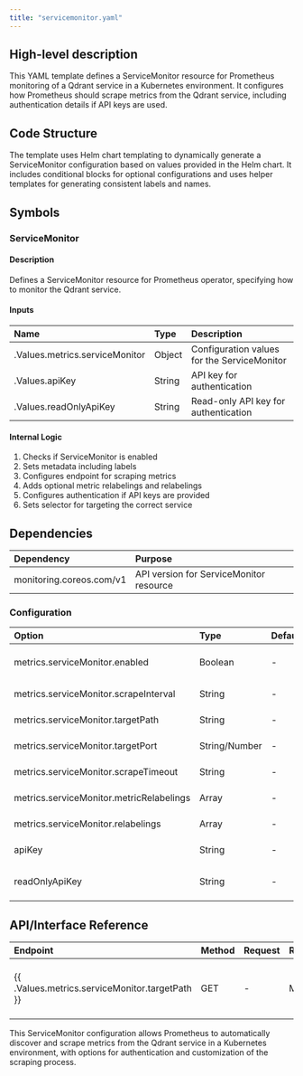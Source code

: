 ```yaml
---
title: "servicemonitor.yaml"
---
```


## High-level description
This YAML template defines a ServiceMonitor resource for Prometheus monitoring of a Qdrant service in a Kubernetes environment. It configures how Prometheus should scrape metrics from the Qdrant service, including authentication details if API keys are used.

## Code Structure
The template uses Helm chart templating to dynamically generate a ServiceMonitor configuration based on values provided in the Helm chart. It includes conditional blocks for optional configurations and uses helper templates for generating consistent labels and names.

## Symbols

### ServiceMonitor
#### Description
Defines a ServiceMonitor resource for Prometheus operator, specifying how to monitor the Qdrant service.

#### Inputs
| Name | Type | Description |
|:-----|:-----|:------------|
| .Values.metrics.serviceMonitor | Object | Configuration values for the ServiceMonitor |
| .Values.apiKey | String | API key for authentication |
| .Values.readOnlyApiKey | String | Read-only API key for authentication |

#### Internal Logic
1. Checks if ServiceMonitor is enabled
2. Sets metadata including labels
3. Configures endpoint for scraping metrics
4. Adds optional metric relabelings and relabelings
5. Configures authentication if API keys are provided
6. Sets selector for targeting the correct service

## Dependencies
| Dependency | Purpose |
|:-----------|:--------|
| monitoring.coreos.com/v1 | API version for ServiceMonitor resource |

### Configuration
| Option | Type | Default | Description |
|:-------|:-----|:--------|:------------|
| metrics.serviceMonitor.enabled | Boolean | - | Enables/disables ServiceMonitor creation |
| metrics.serviceMonitor.scrapeInterval | String | - | Interval between metric scrapes |
| metrics.serviceMonitor.targetPath | String | - | Path to scrape metrics from |
| metrics.serviceMonitor.targetPort | String/Number | - | Port to scrape metrics from |
| metrics.serviceMonitor.scrapeTimeout | String | - | Timeout for metric scraping |
| metrics.serviceMonitor.metricRelabelings | Array | - | Rules for metric relabeling |
| metrics.serviceMonitor.relabelings | Array | - | Rules for relabeling |
| apiKey | String | - | API key for authentication |
| readOnlyApiKey | String | - | Read-only API key for authentication |

## API/Interface Reference
| Endpoint | Method | Request | Response | Description |
|:---------|:-------|:--------|:---------|:------------|
| {{ .Values.metrics.serviceMonitor.targetPath }} | GET | - | Metrics | Endpoint for Prometheus to scrape metrics |

This ServiceMonitor configuration allows Prometheus to automatically discover and scrape metrics from the Qdrant service in a Kubernetes environment, with options for authentication and customization of the scraping process.